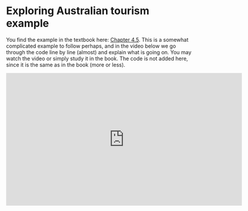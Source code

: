 # Exploring Australian tourism example

You find the example in the textbook here: [Chapter 4.5](https://otexts.com/fpp3/exploring-australian-tourism-data.html). This is a somewhat complicated example to follow perhaps, and in the video below we go through the code line by line (almost) and explain what is going on. You may watch the video or simply study it in the book. The code is not added here, since it is the same as in the book (more or less).

<iframe src="https://player.vimeo.com/video/770666303?h=ead0e1cf78" width="640" height="360" frameborder="0" allow="autoplay; fullscreen; picture-in-picture" allowfullscreen>

</iframe>